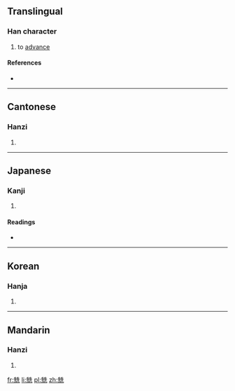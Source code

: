 ==Translingual==

===Han character===
{{Han char|rn=10|rad=儿|as=10|sn=12|four=2421<sub>1</sub>|canj=竹山竹土山 (HUHGU), X竹山竹土 (XHUHG)|ids=⿰[[先]]先}}

# to [[advance]]

====References====
* {{Han ref|kx=0125.210|dkj=01391|dj=0266.030|hdz=10274.020|uh=515F|ud=20831|bh=D860|bd=55392}}

----

==Cantonese==

===Hanzi===
{{yue-hanzi|jyut=san1|y=san1}}

# {{defn|yue}}

----

==Japanese==

===Kanji===
{{ja-kanji|grade=9|rs=儿10}}

# {{defn|lang=ja|sort=儿10}}

====Readings====
* {{ja-readings|on=[[しん]] (shin)|kun=[[すすむ]] (susumu)}}

----

==Korean==

===Hanja===
{{ko-hanja|hangeul=신|rv=sin|mr=sin}}

# {{defn|lang=ko|sort=儿10}}

----

==Mandarin==

===Hanzi===
{{cmn-hanzi|pin=[[shēn]] ([[shen1]])|wg=shen<sup>1</sup>}}

# {{defn|lang=cmn|sort=儿10}}

[[fr:兟]]
[[li:兟]]
[[pl:兟]]
[[zh:兟]]